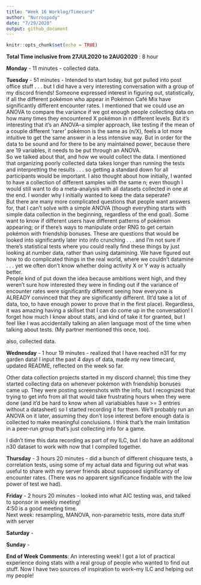 ```yaml
---
title: "Week 16 Worklog/Timecard"
author: "Nurrospody"
date: "7/29/2020"
output: github_document
---
```


```r
knitr::opts_chunk$set(echo = TRUE)
```

**Total Time inclusive from 27JUL2020 to 2AUG2020** : 8 hour 

**Monday** - 11 minutes - collected data.

**Tuesday** - 51 minutes - Intended to start today, but got pulled into post office stuff . . . but I did have a very interesting conversation with a group of my discord friends!  Someone expressed interest in figuring out, statistically, if all the different pokémon who appear in Pokémon Café Mix have significantly different encounter rates.  I mentioned that we could use an ANOVA to compare the variance if we got enough people collecting data on how many times they encountered X pokémon in n different levels.  But it's interesting that it's an ANOVA--a simpler approach, like testing if the mean of a couple different 'rarer' pokémon is the same as (n/X), feels a lot more intuitive to get the same answer in a less intensive way.  But in order for the data to be sound and for there to be any maintained power, because there are 19 variables, it needs to be put through an ANOVA.  
So we talked about that, and how we would collect the data.  I mentioned that organizing poorly collected data takes longer than running the tests and interpretting the results . . . so getting a standard down for all participants would be important.  I also thought about how initially, I wanted to have a collection of different samples with the same n; even though I would still want to do a meta-analysis with all datasets collected in one at the end.  I wonder why I initially wanted to keep the data seperate?  
But there are many more complicated questions that people want answers for, that I can't solve with a simple ANOVA (though everything starts with simple data collection in the beginning, regardless of the end goal).  Some want to know if different users have different patterns of pokémon appearing; or if there's ways to manipulate order RNG to get certain pokémon with friendship bonuses.  These are questions that would be looked into significantly later into info crunching . . . and I'm not sure if there's statistical tests where you could really find these things by just looking at number data, rather than using datamining.  We have figured out how to do complicated things in the real world, where we couldn't datamine . . . yet we often don't know whether doing activity X or Y way is actually better.  
People kind of put down the idea because ambitions went high, and they weren't sure how interested they were in finding out if the variance of encounter rates were significantly different seeing how everyone is ALREADY convinced that they are significantly different.  (It'd take a lot of data, too, to have enough power to prove that in the first place).  Regardless, it was amazing having a skillset that I can do come up in the conversation!  I forget how much I know about stats, and kind of take it for granted, but I feel like I was accidentally talking an alien language most of the time when talking about tests.  (My partner mentioned this once, too).  

also, collected data.  

**Wednesday** - 1 hour 19 minutes - realized that I have reached n31 for my garden data!  I input the past 4 days of data, made my new timecard, updated README, reflected on the week so far.  

Other data collection projects started in my discord channel; this time they started collecting data on whenever pokémon with friendship bonuses came up.  They were posting screenshots with the info, but I recognized that trying to get info from all that would take frustrating hours when they were done (and it'd be hard to know when all variabiables have >= 3 entries without a datasheet) so I started recording it for them.  We'll probably run an ANOVA on it later, assuming they don't lose interest before enough data is collected to make meaningful conclusions.  I think that's the main limitation in a peer-run group that's just collecting info for a game.

I didn't time this data recording as part of my ILC, but I do have an additonal n30 dataset to work with now that I compiled together.

**Thursday** - 3 hours 20 minutes - did a bunch of different chisquare tests, a correlation tests, using some of my actual data and figuring out what was useful to share with my server friends about supposed significancy of encounter rates.  (There was no apparent significance findable with the low power of test we had).

**Friday** - 2 hours 20 minutes - looked into what AIC testing was, and talked to sponsor in weekly meeting!  
4:50 is a good meeting time.  
Next week: resampling, MANOVA, non-parametric tests, more data stuff with server

**Saturday** -

**Sunday** - 

**End of Week Comments**: An interesting week!  I got a lot of practical experience doing stats with a real group of people who wanted to find out stuff.  Now I have two sources of inspiration to work--my ILC and helping out my people!  

